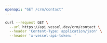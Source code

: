 ```yaml
---
openapi: "GET /crm/contact"
---
```


<RequestExample>

```bash Request
curl --request GET \
  --url https://api.vessel.dev/crm/contact \
  --header 'Content-Type: application/json' \
  --header 'x-vessel-api-token: '
```

</RequestExample>
